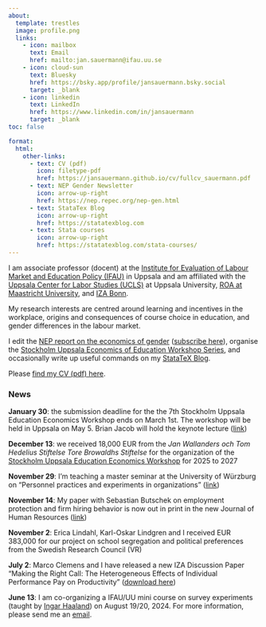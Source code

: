 ```yaml
---
about:
  template: trestles
  image: profile.png
  links:
    - icon: mailbox
      text: Email
      href: mailto:jan.sauermann@ifau.uu.se
    - icon: cloud-sun
      text: Bluesky
      href: https://bsky.app/profile/jansauermann.bsky.social
      target: _blank
    - icon: linkedin
      text: LinkedIn 
      href: https://www.linkedin.com/in/jansauermann
      target: _blank
toc: false

format: 
  html: 
    other-links:
      - text: CV (pdf)
        icon: filetype-pdf
        href: https://jansauermann.github.io/cv/fullcv_sauermann.pdf
      - text: NEP Gender Newsletter
        icon: arrow-up-right
        href: https://nep.repec.org/nep-gen.html
      - text: StataTex Blog
        icon: arrow-up-right
        href: https://statatexblog.com
      - text: Stata courses
        icon: arrow-up-right
        href: https://statatexblog.com/stata-courses/           
---
```

  
I am associate professor (docent) at the [Institute for Evaluation of Labour Market and Education Policy (IFAU)](https://www.ifau.se/en/) in Uppsala and am affiliated with the [Uppsala Center for Labor Studies (UCLS)](https://www.ucls.nek.uu.se) at Uppsala University, [ROA at Maastricht University](https://roa.nl), and [IZA Bonn](https://www.iza.org). 

My research interests are centred around learning and incentives in the workplace, origins and consequences of course choice in education, and gender differences in the labour market.

I edit the [NEP report on the economics of gender](https://econpapers.repec.org/scripts/nep.pf?list=nepger) ([subscribe here](https://nep.repec.org/nep-gen.html)),  organise the [Stockholm Uppsala Economics of Education Workshop Series](educworkshop.qmd), and occasionally write up useful commands on my [StataTeX Blog](https://statatexblog.com).

Please [find my CV (pdf) here](https://jansauermann.github.io/cv/fullcv_sauermann.pdf). 

### News

**January 30**: the submission deadline for the the 7th Stockholm Uppsala Education Economics Workshop ends on March 1st. The workshop will be held in Uppsala on May 5. Brian Jacob will hold the keynote lecture ([link](educworkshop_2025.qmd))

**December 13**: we received 18,000 EUR from the *Jan Wallanders och Tom Hedelius Stiftelse Tore Browaldhs Stiftelse* for the organization of the [Stockholm Uppsala Education Economics Workshop](educworkshop.qmd) for 2025 to 2027

**November 29**: I'm teaching a master seminar at the University of Würzburg on "Personnel practices and experiments in organizations"  ([link](teaching_2025_wuerzburg.qmd))

**November 14**: My paper with Sebastian Butschek on employment protection and firm hiring behavior is now out in print in the new Journal of Human Resources ([link](https://jhr.uwpress.org/content/59/6/1981))


**November 2**: Erica Lindahl, Karl-Oskar Lindgren and I received EUR 383,000 for our project on school segregation and political preferences from the Swedish Research Council (VR)

**July 2**: Marco Clemens and I have released a new IZA Discussion Paper "Making the Right Call: The Heterogeneous Effects of Individual Performance Pay on Productivity" ([download here](https://ideas.repec.org/p/iza/izadps/dp17119.html))

**June 13**: I am co-organizing a IFAU/UU mini course on survey experiments (taught by [Ingar Haaland](https://sites.google.com/site/ingarhaaland/)) on August 19/20, 2024. For more information, please send me an [email](mailto:jan.sauermann@ifau.uu.se).

<!--

**March 15**: the [program of the next Stockholm Uppsala Education Economics Workshop is now online](educworkshop_2024.qmd). The keynote presentation will be held by Matthew Wiswall.

**December 11**: our paper "Earnings Losses and the Role of the Welfare State during the COVID-19 Pandemic: Evidence from Sweden" is now [available as open access at the Review of Income and Wealth](http://doi.org/10.1111/roiw.12670) 


**December 7**:  I received EUR 22,000 for organizing Workshops in Empirical Economics in Uppsala from the Jan Wallanders och Tom Hedelius stiftelse Tore Browaldhs stiftelse

**December 4**:  I received EUR 440,000 for my project on unemployment insurance from the Swedish Council for Health Working Life and Welfare (FORTE)


    theme: 
    - callout_research.scss 
-->